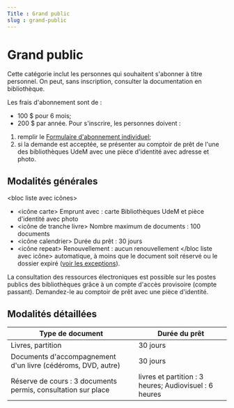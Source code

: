 ```yaml
---
Title : Grand public
slug : grand-public
---
```


# Grand public
Cette catégorie inclut les personnes qui souhaitent s'abonner à titre personnel. On peut, sans inscription, consulter la documentation en bibliothèque.

Les frais d'abonnement sont de :

* 100 $ pour 6 mois;
* 200 $ par année.
Pour s'inscrire, les personnes doivent :

1. remplir le [Formulaire d'abonnement individuel](/static/documents/formulaire-abonnement-individuel.pdf);
2. si la demande est acceptée, se présenter au comptoir de prêt de l'une des bibliothèques UdeM avec une pièce d'identité avec adresse et photo. 

## Modalités générales
<bloc liste avec icônes>
* <icône carte> Emprunt avec : carte Bibliothèques UdeM et pièce d'identité avec photo
* <icône de tranche livre> Nombre maximum de documents : 100 documents
* <icône calendrier> Durée du prêt : 30 jours
* <icône repeat> Renouvellement : aucun renouvellement
</bloc liste avec icône> automatique, à moins que le document soit réservé ou le dossier expiré ([voir les exceptions](../obtenir/pret-renouvellement-emprunt/index.mdx)).

La consultation des ressources électroniques est possible sur les postes publics des bibliothèques grâce à un compte d'accès provisoire (compte passant). Demandez-le au comptoir de prêt avec une pièce d'identité. 

## Modalités détaillées

| Type de document | Durée du prêt |
| ---------------- | ------------- |
|Livres, partition| 30 jours|
|Documents d'accompagnement d'un livre (cédéroms, DVD, autre) | 30 jours|
|Réserve de cours : 3 documents permis, consultation sur place | livres et partition : 3 heures; Audiovisuel : 6 heures|

